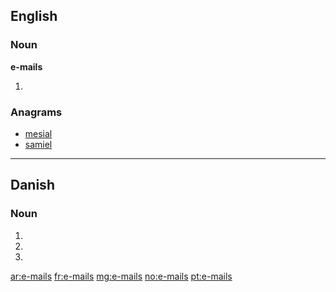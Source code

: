 ==English==

===Noun===
'''e-mails'''
# {{plural of|[[e-mail]]}}

===Anagrams===
* [[mesial#English|mesial]]
* [[samiel#English|samiel]]

----

==Danish==

===Noun===
{{infl|da|noun form|g=c}}

# {{form of|genitive singular indefinite|e-mail|lang=da}}
# {{form of|plural indefinite|e-mail|lang=da}}
# {{form of|genitive plural indefinite|e-mail|lang=da}}

[[ar:e-mails]]
[[fr:e-mails]]
[[mg:e-mails]]
[[no:e-mails]]
[[pt:e-mails]]